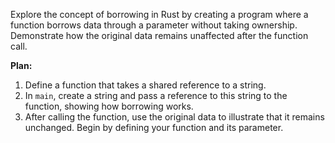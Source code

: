 Explore the concept of borrowing in Rust by creating a program where a function borrows data through a parameter without taking ownership. Demonstrate how the original data remains unaffected after the function call.



**Plan:**
1. Define a function that takes a shared reference to a string.
2. In `main`, create a string and pass a reference to this string to the function, showing how borrowing works.
3. After calling the function, use the original data to illustrate that it remains unchanged. Begin by defining your function and its parameter.